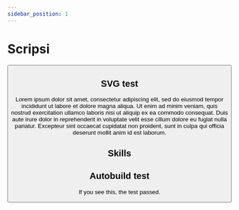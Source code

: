 ```yaml
---
sidebar_position: 1
---
```



# Scripsi

<Button label="Click me" />

## SVG test

<div align="center">
<Diagram2/>
</div>

Lorem ipsum dolor sit amet, consectetur adipiscing elit, sed do eiusmod tempor incididunt ut labore et dolore magna aliqua. Ut enim ad minim veniam, quis nostrud exercitation ullamco laboris nisi ut aliquip ex ea commodo consequat. Duis aute irure dolor in reprehenderit in voluptate velit esse cillum dolore eu fugiat nulla pariatur. Excepteur sint occaecat cupidatat non proident, sunt in culpa qui officia deserunt mollit anim id est laborum.

## Skills

<!--
<Mermaid
  value={`mindmap
  root((   <br>Documentation<br>   ))
      ((tools))
        ((charts&<br>graphs))
        ((source<br>code<br>editors))
        ((migration<br>tools))
        ((office<br>suites))
        ((static<br>site<br>generators))
        ((wiki&<br>knowledge<br>base))
        ((translation<br>memory))
        ((Git))
    ((GILT))
      ((g11n))
      ((i18n))
      ((l10n))      
      ((t10n))      
    ((migration))
    ((distribution))
      ((static<br>site))
      ((wiki&<br>knowledge<br>base))
      ((PDF,<br>DOCX,<br>etc.))
    ((approach))
          ((docs-<br>as-<br>code))
          ((single<br>source)
          ((topic<br>based))
    ((routine))
          ((write&<br>update))
          ((maintain&<br>develop))
          ((automate))
    ((type))
      ((guides))
        ((user<br>admin<br>developer))
        ((migration))
        ((update))
        ((quickstart))
      ((tutorials))
      ((API<br>reference))
      ((knowledgle<br>base))`}
/>

-->

## Autobuild test

If you see this, the test passed.

